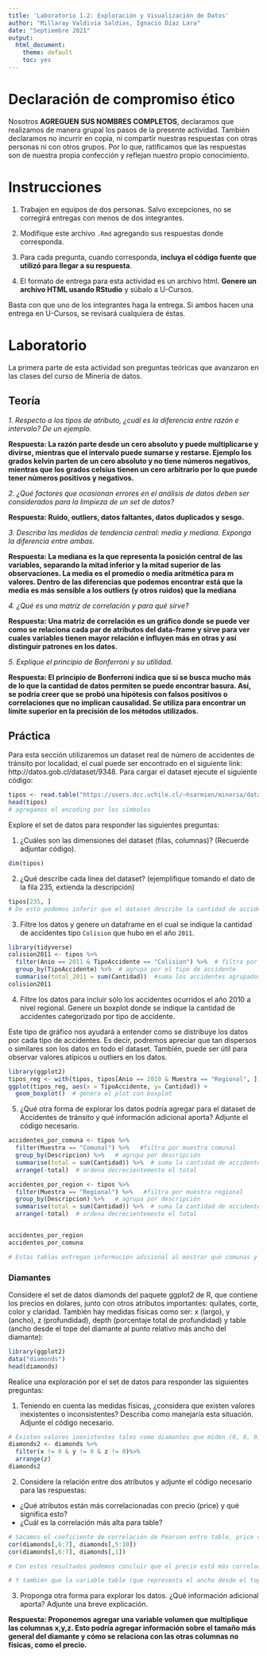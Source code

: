 ```yaml
---
title: 'Laboratorio 1.2: Exploración y Visualización de Datos'
author: "Millaray Valdivia Saldias, Ignacio Díaz Lara"
date: "Septiembre 2021"
output: 
  html_document: 
    theme: default
    toc: yes
---
```


# Declaración de compromiso ético
Nosotros **AGREGUEN SUS NOMBRES COMPLETOS**, declaramos que realizamos de manera grupal los pasos de la presente actividad. También declaramos no incurrir en copia, ni compartir nuestras respuestas con otras personas ni con otros grupos. Por lo que, ratificamos que las respuestas son de nuestra propia confección y reflejan nuestro propio conocimiento.


# Instrucciones

1. Trabajen en equipos de dos personas. Salvo excepciones, no se corregirá entregas con menos de dos integrantes.

2. Modifique este archivo `.Rmd` agregando sus respuestas donde corresponda.

3. Para cada pregunta, cuando corresponda, **incluya el código fuente que utilizó para llegar a su respuesta**.

4. El formato de entrega para esta actividad es un archivo html. **Genere un archivo HTML usando RStudio** y súbalo a U-Cursos.
  
Basta con que uno de los integrantes haga la entrega. Si ambos hacen una entrega en U-Cursos, se revisará cualquiera de éstas.

# Laboratorio 
La primera parte de esta actividad son preguntas teóricas que avanzaron en las clases del curso de Minería de datos.

## Teoría

*1. Respecto a los tipos de atributo, ¿cuál es la diferencia entre razón e intervalo? De un ejemplo.*

**Respuesta: La razón parte desde un cero absoluto y puede multiplicarse y divirse, mientras que el intervalo puede sumarse y restarse. Ejemplo los grados kelvin parten de un cero absoluto y no tiene números negativos, mientras que los grados celsius tienen un cero arbitrario por lo que puede tener números positivos y negativos.**

*2. ¿Qué factores que ocasionan errores en el análisis de datos deben ser considerados para la limpieza de un set de datos?*

**Respuesta: Ruido, outliers, datos faltantes, datos duplicados y sesgo.**

*3. Describa las medidas de tendencia central: media y mediana. Exponga la diferencia entre ambas.*

**Respuesta: La mediana es la que representa la posición central de las variables, separando la mitad inferior y la mitad superior de las observaciones. La media es el promedio o media aritmética para m valores. Dentro de las diferencias que podemos encontrar está que la media es más sensible a los outliers (y otros ruidos) que la mediana**

*4. ¿Qué es una matriz de correlación y para qué sirve?*

**Respuesta: Una matriz de correlación es un gráfico donde se puede ver como se relaciona cada par de atributos del data-frame y sirve para ver cuales variables tienen mayor relación e influyen más en otras y así distinguir patrones en los datos.**

*5. Explique el principio de Bonferroni y su utilidad.*

**Respuesta: El principio de Bonferroni indica que si se busca mucho más de lo que la cantidad de datos permiten se puede encontrar basura. Así, se podría creer que se probó una hipótesis con falsos positivos o correlaciones que no implican causalidad. Se utiliza para encontrar un límite superior en la precisión de los métodos utilizados.**

## Práctica 

Para esta sección utilizaremos un dataset real de número de accidentes de tránsito por localidad, el cual puede ser encontrado en el siguiente link: http://datos.gob.cl/dataset/9348. Para cargar el dataset ejecute el siguiente código:

```r
tipos <- read.table("https://users.dcc.uchile.cl/~hsarmien/mineria/datasets/accidentes_2010_2011.txt", encoding = "UTF-8")
head(tipos)
# agregamos el encoding por los símbolos
```

Explore el set de datos para responder las siguientes preguntas:

1. ¿Cuáles son las dimensiones del dataset (filas, columnas)? (Recuerde adjuntar código).

```r
dim(tipos)
```

2. ¿Qué describe cada línea del dataset? (ejemplifique tomando el dato de la fila 235, extienda la descripción)

```r
tipos[235, ]
# De esto podemos inferir que el dataset describe la cantidad de accidentes y el tipo de estos, según año en una locación que lleva el nombre de Descripción, y el tipo de la locación que lleva el nombre de muestra.
```

3. Filtre los datos y genere un dataframe en el cual se indique la cantidad de accidentes tipo ``Colision`` que hubo en el año ``2011``.

```r
library(tidyverse)
colision2011 <- tipos %>% 
  filter(Anio == 2011 & TipoAccidente == "Colision") %>%  # filtra por año 2011 y tipo de accidente colisión
  group_by(TipoAccidente) %>%  # agrupa por el tipo de accidente
  summarise(total_2011 = sum(Cantidad))  #suma los accidentes agrupados en el tipo de accidente
colision2011

```

4. Filtre los datos para incluir sólo los accidentes ocurridos el año 2010 a nivel regional. Genere un boxplot donde se indique la cantidad de accidentes categorizado por tipo de accidente.

Este tipo de gráfico nos ayudará a entender como se distribuye los datos por cada tipo de accidentes. Es decir, podremos apreciar que tan dispersos o similares son los datos en todo el dataset. También, puede ser útil para observar valores atípicos u outliers en los datos.

```r
library(ggplot2)
tipos_reg <- with(tipos, tipos[Anio == 2010 & Muestra == "Regional", ]) #  filtro por año 2010 y muestra regional 
ggplot(tipos_reg, aes(x = TipoAccidente, y= Cantidad)) + 
  geom_boxplot()  # genera el plot con boxplot
```

5. ¿Qué otra forma de explorar los datos podría agregar para el dataset de Accidentes de tránsito y qué información adicional aporta? Adjunte el código necesario.

```r
accidentes_por_comuna <- tipos %>%
  filter(Muestra == "Comunal") %>%   #filtra por muestra comunal
  group_by(Descripcion) %>%   # agrupa por descripción
  summarise(total = sum(Cantidad)) %>%  # suma la cantidad de accidentes agrupadas por descripción
  arrange(-total)  # ordena decrecientemente el total

accidentes_por_region <- tipos %>%
  filter(Muestra == "Regional") %>%   #filtra por muestra regional
  group_by(Descripcion) %>%   # agrupa por descripción 
  summarise(total = sum(Cantidad)) %>%  # suma la cantidad de accidentes agrupadas por descripción
  arrange(-total)  # ordena decrecientemente el total


accidentes_por_region
accidentes_por_comuna

# Estas tablas entregan información adicional al mostrar qué comunas y qué regiones son las que tienen más accidentes. Gracias a esto, podemos ver, por ejemplo, que hay comunas como Santiago o Rancagua que tienen más accidentes que regiones enteras, como la Región de Atacama o Aysén.
```


### Diamantes

Considere el set de datos diamonds del paquete ggplot2 de R, que contiene los precios en dolares, junto con otros atributos importantes: quilates, corte, color y claridad. También hay medidas físicas como ser: x (largo), y (ancho), z (profundidad), depth (porcentaje total de profundidad) y table (ancho desde el tope del diamante al punto relativo más ancho del diamante):

```r
library(ggplot2)
data("diamonds")
head(diamonds)
```

Realice una exploración por el set de datos para responder las siguientes preguntas:

1. Teniendo en cuenta las medidas físicas, ¿considera que existen valores inexistentes o inconsistentes? Describa como manejaría esta situación. Adjunte el código necesario.

```r
# Existen valores inexistentes tales como diamantes que miden (0, 0, 0), e inconsistentes ya que a pesar de tener ciertas medidas iguales a 0, tienen un valor de profundidad que no lo es. Esto se puede manejar eliminando estos datos filtrando la tabla 'diamonds', ya que si se quieren estudiar los datos desde el punto de vista físico, esto solo genera basura y no aportan al estudio.
diamonds2 <- diamonds %>% 
  filter(x != 0 & y != 0 & z != 0)%>%
  arrange(z)
diamonds2
```

2. Considere la relación entre dos atributos y adjunte el código necesario para las respuestas:
* ¿Qué atributos están más correlacionadas con precio (price) y qué significa esto?
* ¿Cuál es la correlación más alta para table?

```r
# Sacamos el coeficiente de correlación de Pearson entre table, price con todas las columnas numéricas del dataset.
cor(diamonds[,6:7], diamonds[,5:10])
cor(diamonds[,6:7], diamonds[,1])

# Con estos resultados podemos concluir que el precio está más correlacionado linealmente con carat que son los quilates (0.9215913). Por lo tanto, mientras más quilates más alto el precio.

# Y también que la variable table (que representa el ancho desde el tope del diamante al punto relativo más ancho del diamante) está más correlacionado linealmente con x (0.1953443). A pesar de ser una correlación más baja, tiene sentido que una medida del ancho del diamente se relacione con una medida de longitud del diamante. 
```

3. Proponga otra forma para explorar los datos. ¿Qué información adicional aporta? Adjunte una breve explicación.

**Respuesta: Proponemos agregar una variable volumen que multiplique las columnas x,y,z. Esto podría agregar información sobre el tamaño más general del diamante y cómo se relaciona con las otras columnas no físicas, como el precio.**

